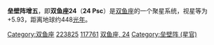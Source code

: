 {{Starbox begin
| name = 24 Psc
}}
{{Starbox observe
| epoch = [[J2000.0|J2000.0]]
| constell = [[双鱼座|双鱼座]]
| 星官 = [[室宿|室宿]] [[:Category:垒壁阵_(星官)|垒壁阵]]
| ra = {{RA| 23| 52| 55.56}}
| dec = {{DEC| -3| 9| 19.74}}
| appmag_v =  5.93
}}
{{Starbox character
| class =  G9III
| b-v =  +1.07
| u-b =  +0.96
| variable = 
}}
{{Starbox astrometry
| radial_v =  -6.2
| prop_mo_ra = 75.15
| prop_mo_dec = -42.90
| parallax = 7.28
| p_error = 0.46
| absmag_v = 0.24
}}
{{Starbox catalog
| names = CCDM J23529-0309AB，[[SAO星表|SAO]] 146954，[[HD星表|HD]] 223825，[[HR星表|HR]] 9041，[[依巴谷星表|HIP]] 117761
}}
{{Starbox reference |Simbad= 24+Psc}}
{{Starbox end}}

'''垒壁阵增五'''，即'''双鱼座24'''（'''24 Psc'''）是[[双鱼座|双鱼座]]的一个聚星系统，视星等为+5.93，距离地球约448[[光年|光年]]。

{{stars of Pisces}}

[[Category:双鱼座|Category:双鱼座]]
[[Category:HD和HDE天體|223825]]
[[Category:HIP天體|117761]]
[[Category:佛氏天體|双鱼座, 24]]
[[Category:垒壁阵_(星官)|Category:垒壁阵 (星官)]]